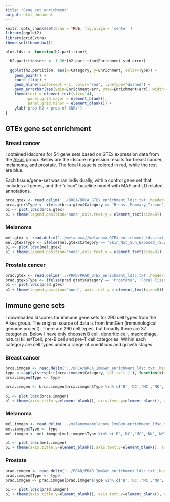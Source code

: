 ```yaml
---
title: "Gene set enrichment"
output: html_document
---
```


```r
knitr::opts_chunk$set(echo = TRUE, fig.align = 'center')
library(ggplot2)
library(gridExtra)
theme_set(theme_bw())

plot.ldsc <- function(h2.partition){

  h2.partition$err <- 1.96*(h2.partition$Enrichment_std_error)
  
  ggplot(h2.partition, aes(x=Category, y=Enrichment, color=Type)) + 
    geom_point() + 
    coord_flip() + 
    geom_hline(yintercept = 1, color="red", linetype="dashed") +
    geom_errorbar(aes(ymin=Enrichment-err, ymax=Enrichment+err), width=.05) +
    theme(text = element_text(size=14),
          panel.grid.major = element_blank(), 
          panel.grid.minor = element_blank()) +
    ylab('prop h2 / prop of SNPs')
}
```

## GTEx gene set enrichment

### Breast cancer

I obtained ldscores for 54 gene sets based on GTEx expression data from the [Alkas](https://data.broadinstitute.org/alkesgroup/LDSCORE/) group. Below are the ldscore regression results for breast cancer, melanoma, and prostate. The focal tissue is colored in red, while the rest are blue.

Each tissue/gene-set was ran individually, with a control gene set that includes all genes, and the "clean" baseline model with MAF and LD related annotations.

```r
brca.gtex <- read.delim('../BRCA/BRCA_GTEx_enrichment_ldsc.txt',header=T, stringsAsFactors = F)
brca.gtex$Type <- ifelse(brca.gtex$Category == 'Breast_Mammary_Tissue', 'Focal Tissue','Nonfocal')
p1 <- plot.ldsc(brca.gtex)
p1 + theme(legend.position='none',axis.text.y = element_text(size=8))
```

### Melanoma

```r
mel.gtex <- read.delim('../melanoma//melanoma_GTEx_enrichment_ldsc.txt',header=T, stringsAsFactors = F)
mel.gtex$Type <- ifelse(mel.gtex$Category == 'Skin_Not_Sun_Exposed_(Suprapubic)' | mel.gtex$Category == 'Skin_Sun_Exposed_(Lower_leg)', 'Focal Tissue','Nonfocal')
p1 <- plot.ldsc(mel.gtex)
p1 + theme(legend.position='none',axis.text.y = element_text(size=8))
```

### Prostate cancer

```r
prad.gtex <- read.delim('../PRAD/PRAD_GTEx_enrichment_ldsc.txt',header=T, stringsAsFactors = F)
prad.gtex$Type <- ifelse(prad.gtex$Category == 'Prostate', 'Focal Tissue','Nonfocal')
p1 <- plot.ldsc(prad.gtex)
p1 + theme(legend.position='none', axis.text.y = element_text(size=8))
```

## Immune gene sets

I downloaded ldscores for immune gene sets for 290 cell types from the Alkes group. The original source of data is from ImmGen (immunological genome project). There are 290 cell types, but broadly there are 37 categories. Below I have only choosen B cell, dendritic cell, macrophage, natural killer/Tcell, pre-B cell and pre-T cell categories. Within each category are cell types under a range of conditions and growth stages.

### Breast cancer

```r
brca.immgen <- read.delim('../BRCA/BRCA_ImmGen_enrichment_ldsc.txt',header=T, stringsAsFactors = F)
type <-sapply(strsplit(brca.immgen$Category, split='[.]'), function(x){return(x[1])})
brca.immgen$Type <- type

brca.immgen <- brca.immgen[brca.immgen$Type %in% c('B','DC','MC','NK','NKT','preB','preT','T'),]

p1 <- plot.ldsc(brca.immgen)
p1 + theme(axis.title.y=element_blank(), axis.text.y=element_blank(), axis.ticks.y=element_blank())
```

### Melanoma

```r
mel.immgen <- read.delim('../melanoma/melanoma_ImmGen_enrichment_ldsc.txt',header=T)
mel.immgen$Type <- type
mel.immgen <- mel.immgen[mel.immgen$Type %in% c('B','DC','MC','NK','NKT','preB','preT','T'),]

p1 <- plot.ldsc(mel.immgen)
p1 + theme(axis.title.y=element_blank(),axis.text.y=element_blank(), axis.ticks.y=element_blank())

```

### Prostate

```r
prad.immgen <- read.delim('../PRAD/PRAD_ImmGen_enrichment_ldsc.txt',header=T)
prad.immgen$Type <- type
prad.immgen <- prad.immgen[prad.immgen$Type %in% c('B','DC','MC','NK','NKT','preB','preT','T'),]

p1 <- plot.ldsc(prad.immgen)
p1 + theme(axis.title.y=element_blank(), axis.text.y=element_blank(), axis.ticks.y=element_blank())
```
